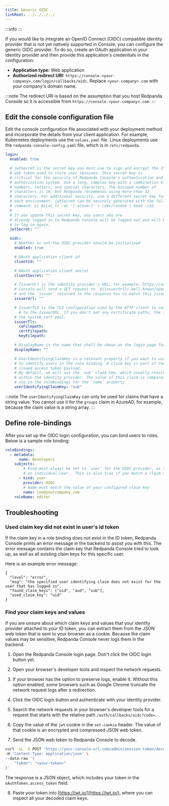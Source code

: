 ```yaml
---
title: Generic OIDC
linkRoot: ../../../../
---
```


<head>
    <meta name="title" content="SSO with a Generic OIDC provider in Redpanda Console | Redpanda Docs"/>
    <meta name="description" content="Integrate your Redpanda Console authentication with any identity provider that supports an OIDC-compatible protocol."/>
    <link rel="canonical" href="https://docs.redpanda.com/docs/manage/security/console/generic-oidc/" />
</head>


:::info
<EnterpriseLicenseNote frontmatter={frontMatter}/>
:::

If you would like to integrate an OpenID Connect (OIDC) compatible identity provider that is not yet natively supported in Console,
you can configure the generic OIDC provider. To do so, create an OAuth application in your identity provider
and then provide this application's credentials in the configuration:

- **Application type:** Web application
- **Authorized redirect URI:** `https://console.<your-company>.com/login/callbacks/oidc`. Replace `<your-company>.com` with your company's domain name.

:::note
The redirect URI is based on the assumption that you host Redpanda Console so it is accessible from
`https://console.<your-company>.com`.
:::

## Edit the console configuration file

Edit the console configuration file associated with your deployment method and incorporate the details from your client application. For example, Kubernetes deployments use the `values.yaml` file. Linux deployments use the `redpanda-console-config.yaml` file, which is in `/etc/redpanda`.

```yaml
login:
  enabled: true

  # jwtSecret is the secret key you must use to sign and encrypt the JSON 
  # web token used to store user sessions. This secret key is 
  # critical for the security of Redpanda Console's authentication and 
  # authorization system. Use a long, complex key with a combination of 
  # numbers, letters, and special characters. The minimum number of
  # characters is 10, but Redpanda recommends using more than 32
  # characters. For additional security, use a different secret key for 
  # each environment. jwtSecret can be securely generated with the following 
  # command: LC_ALL=C tr -dc '[:alnum:]' < /dev/random | head -c32
  #
  # If you update this secret key, any users who are 
  # already logged in to Redpanda Console will be logged out and will have 
  # to log in again.
  jwtSecret: ""

  oidc:
    # Whether or not the OIDC provider should be initialized
    enabled: true

    # OAuth application client id
    clientId: ""

    # OAuth application client secret
    clientSecret: ""

    # IssuerUrl is the identity provider's URL; for example, https://accounts.google.com.
    # Console will send a GET request to `${issuerUrl}/.well-known/openid-configuration` 
    # and the `issuer` returned in the response has to match this issuer url.
    issuerUrl: ""

    # IssuerTLS is the TLS configuration used by the HTTP client to send requests
	  # to the IssuerURL. If you don't set any certificate paths, the IssuerTLS defaults to
    # the system cert pool.
    issuerTls:
      caFilepath:
      certFilepath:
      keyFilepath:

    # DisplayName is the name that shall be shown on the login page for this identity provider
    displayName: ""

    # UserIdentifyingClaimKey is a relevant property if you want to use a specific claim key
    # to identify users in the role binding. A claim key is part of the identity provider's
    # issued access token payload.
    # By default, we will use the 'sub' claim key, which usually resolves to the unique ID 
    # within the identity provider. The value of this claim is compared against what you
    # use in the roleBindings for the `name` property.
    userIdentifyingClaimKey: "sub"
```

:::note
The `userIdentifyingClaimKey` can only be used for claims that have a string value. You cannot use it for the `groups` claim in AzureAD, for example, because the claim value is a string array.
:::

## Define role-bindings

After you set up the OIDC login configuration, you can bind users to roles. Below is a sample
role binding:

```yaml
roleBindings:
  - metadata:
      name: Developers
    subjects:
        # Kind must always be set to `user` for the OIDC provider, as the claims always belong to 
        # an individual user.  This is also true if you match a claim against a group.
      - kind: user
        provider: OIDC
        # Name must match the value of your configured claim key
        name: joe@yourcompany.com
    roleName: editor
```

## Troubleshooting

### Used claim key did not exist in user's id token

If the claim key in a role binding does not exist in the ID token, Redpanda Console prints
an error message in the backend to assist you with this. The error message contains the claim key 
that Redpanda Console tried to look up, as well as all existing claim keys for this specific user.

Here is an example error message:

```
{
  "level": "error",
  "msg": "the specified user identifying claim does not exist for the user that has logged in",
  "found_claim_keys": ["oid", "aud", "sub"],
  "used_claim_key": "uid"
}
```

### Find your claim keys and values

If you are unsure about which claim keys and values that your identity provider attached to your ID token,
you can extract them from the JSON web token that is sent to your browser as a cookie. Because the claim values may be 
sensitive, Redpanda Console never logs them in the backend.

1. Open the Redpanda Console login page. Don't click the OIDC login button yet.

1. Open your browser's developer tools and inspect the network requests.

1. If your browser has the option to preserve logs, enable it.
  Without this option enabled, some browsers such as Google Chrome truncate the network request logs after a redirection.
  
1. Click the OIDC login button and authenticate with your identity provider.

1. Search the network requests in your browser's developer tools for a request that starts with the relative path `/auth/callbacks/oidc?code=`.

1. Copy the value of the `jwt` cookie in the `set-cookie` header. The value of that cookie is an encrypted and compressed JSON web token.

1. Send the JSON web token to Redpanda Console to decode.

  ```bash
  curl -sL -X POST 'https://your-console-url.com/admin/session-token/decode' \
  -H 'Content-Type: application/json' \
  --data-raw '{
      "token": "<your-token>"
  }'
  ```

  The response is a JSON object, which includes your token in the `oAuthToken.access_token` field.

8. Paste your token into [https://jwt.io/](https://jwt.io/), where you can inspect all your decoded claim keys.